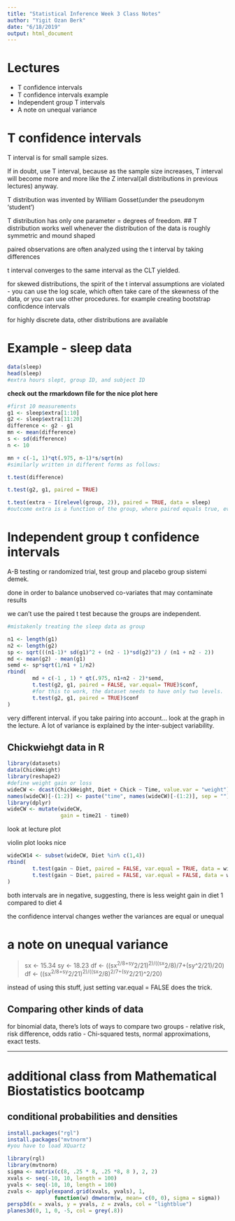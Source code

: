 ```yaml
---
title: "Statistical Inference Week 3 Class Notes"
author: "Yigit Ozan Berk"
date: "6/18/2019"
output: html_document
---
```


# Lectures

- T confidence intervals
- T confidence intervals example
- Independent group T intervals
- A note on unequal variance

# T confidence intervals

T interval is for small sample sizes.

If in doubt, use T interval, because as the sample size increases, T interval will become more and more like the Z interval(all distributions in previous lectures) anyway.

T distribution was invented by William Gosset(under the pseudonym 'student')

T distribution has only one parameter = degrees of freedom.
## T distribution works well whenever the distribution of the data is roughly symmetric and mound shaped

paired observations are often analyzed using the t interval by taking differences

t interval converges to the same interval as the CLT yielded.

for skewed distributions, the spirit of the t interval assumptions are violated
- you can use the log scale, which often take care of the skewness of the data, or you can use other procedures. for example creating bootstrap conficdence intervals

for highly discrete data, other distributions are available


# Example - sleep data

```r
data(sleep)
head(sleep)
#extra hours slept, group ID, and subject ID
```

**check out the rmarkdown file for the nice plot here**

```r
#first 10 measurements
g1 <- sleep$extra[1:10]
g2 <- sleep$extra[11:20]
difference <- g2 - g1
mn <- mean(difference)
s <- sd(difference)
n <- 10

mn + c(-1, 1)*qt(.975, n-1)*s/sqrt(n)
#similarly written in different forms as follows:

```

```r
t.test(difference)

```


```r
t.test(g2, g1, paired = TRUE)

```

```r
t.test(extra ~ I(relevel(group, 2)), paired = TRUE, data = sleep)
#outcome extra is a function of the group, where paired equals true, evaluated from the data sleep
```


# Independent group t confidence intervals

A-B testing or randomized trial, test group and placebo group sistemi demek.

done in order to balance unobserved co-variates that may contaminate results

we can't use the paired t test because the groups are independent.

```r
#mistakenly treating the sleep data as group

n1 <- length(g1)
n2 <- length(g2)
sp <- sqrt(((n1-1)* sd(g1)^2 + (n2 - 1)*sd(g2)^2) / (n1 + n2 - 2))
md <- mean(g2) - mean(g1)
semd <- sp*sqrt(1/n1 + 1/n2)
rbind(
        md + c(-1 , 1) * qt(.975, n1+n2 - 2)*semd,
        t.test(g2, g1, paired = FALSE, var.equal= TRUE)$conf,
        #for this to work, the dataset needs to have only two levels.
        t.test(g2, g1, paired = TRUE)$conf
)

```

very different interval. if you take pairing into account... look at the graph in the lecture. A lot of variance is explained by the inter-subject variability.

## Chickwiehgt data in R

```r
library(datasets)
data(ChickWeight)
library(reshape2)
#define weight gain or loss
wideCW <- dcast(ChickWeight, Diet + Chick ~ Time, value.var = "weight")
names(wideCW)[-(1:2)] <- paste("time", names(wideCW)[-(1:2)], sep = "")
library(dplyr)
wideCW <- mutate(wideCW,
                 gain = time21 - time0)
```

look at lecture plot

violin plot looks nice

```r
wideCW14 <- subset(wideCW, Diet %in% c(1,4))
rbind(
        t.test(gain ~ Diet, paired = FALSE, var.equal = TRUE, data = wideCW14)$conf,
        t.test(gain ~ Diet, paired = FALSE, var.equal = FALSE, data = wideCW14)$conf
)

```

both intervals are in negative, suggesting, there is less weight gain in diet 1 compared to diet 4


the confidence interval changes wether the variances are equal or unequal


# a note on unequal variance

> sx <- 15.34
> sy <- 18.23
> df <- ((sx^2/8+sy^2/21)^2)/((sx^2/8)/7+(sy^2/21)/20)
> df <- ((sx^2/8+sy^2/21)^2)/((sx^2/8)^2/7+(sy^2/21)^2/20)

instead of using this stuff, just setting var.equal = FALSE does the trick.

## Comparing other kinds of data

for binomial data, there's lots of ways to compare two groups
- relative risk, risk difference, odds ratio
- Chi-squared tests, normal approximations, exact tests.


------------
# additional class from Mathematical Biostatistics bootcamp 
## conditional probabilities and densities

```r
install.packages("rgl")
install.packages("mvtnorm")
#you have to load XQuartz

library(rgl)
library(mvtnorm)
sigma <- matrix(c(8, .25 * 8, .25 *8, 8 ), 2, 2)
xvals <- seq(-10, 10, length = 100)
yvals <- seq(-10, 10, length = 100)
zvals <- apply(expand.grid(xvals, yvals), 1,
               function(w) dmwnorm(w, mean= c(0, 0), sigma = sigma))
persp3d(x = xvals, y = yvals, z = zvals, col = "lightblue")
planes3d(0, 1, 0, -5, col = grey(.8))
```

